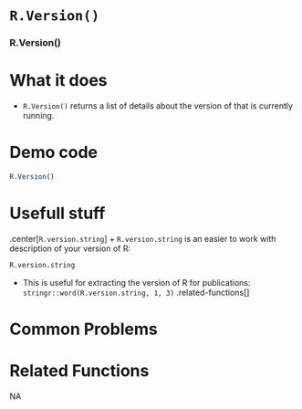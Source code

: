 # [`R.Version()`]{.blue}
 
 
### [R.Version]{.blue}(){.center} 
 
# What it does 

+ [`R.Version()`]{.blue} returns a list of details about the version of that is currently running.
  
 
# Demo code 

```r
R.Version()
```
  
 
# Usefull stuff 

.center[[`R.version.string`]{.blue}]
+ [`R.version.string`]{.blue} is an easier to work with description of your version of R:
```r
R.version.string
```
+ This is useful for extracting the version of R for publications: `stringr::word(R.version.string, 1, 3)`
.related-functions[]
  
 
# Common Problems 

  
 
# Related Functions 
NA  
